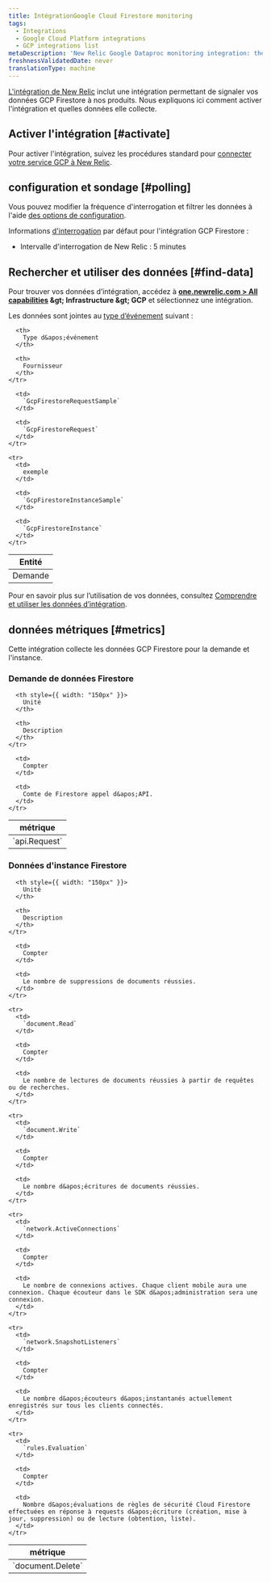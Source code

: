 ```yaml
---
title: IntégrationGoogle Cloud Firestore monitoring
tags:
  - Integrations
  - Google Cloud Platform integrations
  - GCP integrations list
metaDescription: 'New Relic Google Dataproc monitoring integration: the data it reports and how to enable it.'
freshnessValidatedDate: never
translationType: machine
---
```


[L&apos;intégration de New Relic](/docs/infrastructure/introduction-infra-monitoring) inclut une intégration permettant de signaler vos données GCP Firestore à nos produits. Nous expliquons ici comment activer l&apos;intégration et quelles données elle collecte.

## Activer l&apos;intégration [#activate]

Pour activer l&apos;intégration, suivez les procédures standard pour [connecter votre service GCP à New Relic](/docs/connect-google-cloud-platform-services-infrastructure).

## configuration et sondage [#polling]

Vous pouvez modifier la fréquence d&apos;interrogation et filtrer les données à l&apos;aide [des options de configuration](/docs/integrations/new-relic-integrations/getting-started/configure-polling-frequency-data-collection-cloud-integrations).

Informations [d&apos;interrogation](/docs/integrations/google-cloud-platform-integrations/getting-started/polling-intervals-gcp-integrations) par défaut pour l&apos;intégration GCP Firestore :

* Intervalle d&apos;interrogation de New Relic : 5 minutes

## Rechercher et utiliser des données [#find-data]

Pour trouver vos données d’intégration, accédez à <DNT>**[one.newrelic.com &gt; All capabilities](https://one.newrelic.com/all-capabilities) &amp;gt; Infrastructure &amp;gt; GCP**</DNT> et sélectionnez une intégration.

Les données sont jointes au [type d’événement](/docs/data-apis/understand-data/new-relic-data-types/#event-data) suivant :

<table>
  <thead>
    <tr>
      <th>
        Entité
      </th>

      <th>
        Type d&apos;événement
      </th>

      <th>
        Fournisseur
      </th>
    </tr>
  </thead>

  <tbody>
    <tr>
      <td>
        Demande
      </td>

      <td>
        `GcpFirestoreRequestSample`
      </td>

      <td>
        `GcpFirestoreRequest`
      </td>
    </tr>

    <tr>
      <td>
        exemple
      </td>

      <td>
        `GcpFirestoreInstanceSample`
      </td>

      <td>
        `GcpFirestoreInstance`
      </td>
    </tr>
  </tbody>
</table>

Pour en savoir plus sur l’utilisation de vos données, consultez [Comprendre et utiliser les données d’intégration](/docs/infrastructure/integrations/find-use-infrastructure-integration-data).

## données métriques [#metrics]

Cette intégration collecte les données GCP Firestore pour la demande et l&apos;instance.

### Demande de données Firestore

<table>
  <thead>
    <tr>
      <th style={{ width: "275px" }}>
        métrique
      </th>

      <th style={{ width: "150px" }}>
        Unité
      </th>

      <th>
        Description
      </th>
    </tr>
  </thead>

  <tbody>
    <tr>
      <td>
        `api.Request`
      </td>

      <td>
        Compter
      </td>

      <td>
        Comte de Firestore appel d&apos;API.
      </td>
    </tr>
  </tbody>
</table>

### Données d&apos;instance Firestore

<table>
  <thead>
    <tr>
      <th style={{ width: "275px" }}>
        métrique
      </th>

      <th style={{ width: "150px" }}>
        Unité
      </th>

      <th>
        Description
      </th>
    </tr>
  </thead>

  <tbody>
    <tr>
      <td>
        `document.Delete`
      </td>

      <td>
        Compter
      </td>

      <td>
        Le nombre de suppressions de documents réussies.
      </td>
    </tr>

    <tr>
      <td>
        `document.Read`
      </td>

      <td>
        Compter
      </td>

      <td>
        Le nombre de lectures de documents réussies à partir de requêtes ou de recherches.
      </td>
    </tr>

    <tr>
      <td>
        `document.Write`
      </td>

      <td>
        Compter
      </td>

      <td>
        Le nombre d&apos;écritures de documents réussies.
      </td>
    </tr>

    <tr>
      <td>
        `network.ActiveConnections`
      </td>

      <td>
        Compter
      </td>

      <td>
        Le nombre de connexions actives. Chaque client mobile aura une connexion. Chaque écouteur dans le SDK d&apos;administration sera une connexion.
      </td>
    </tr>

    <tr>
      <td>
        `network.SnapshotListeners`
      </td>

      <td>
        Compter
      </td>

      <td>
        Le nombre d&apos;écouteurs d&apos;instantanés actuellement enregistrés sur tous les clients connectés.
      </td>
    </tr>

    <tr>
      <td>
        `rules.Evaluation`
      </td>

      <td>
        Compter
      </td>

      <td>
        Nombre d&apos;évaluations de règles de sécurité Cloud Firestore effectuées en réponse à requests d&apos;écriture (création, mise à jour, suppression) ou de lecture (obtention, liste).
      </td>
    </tr>
  </tbody>
</table>